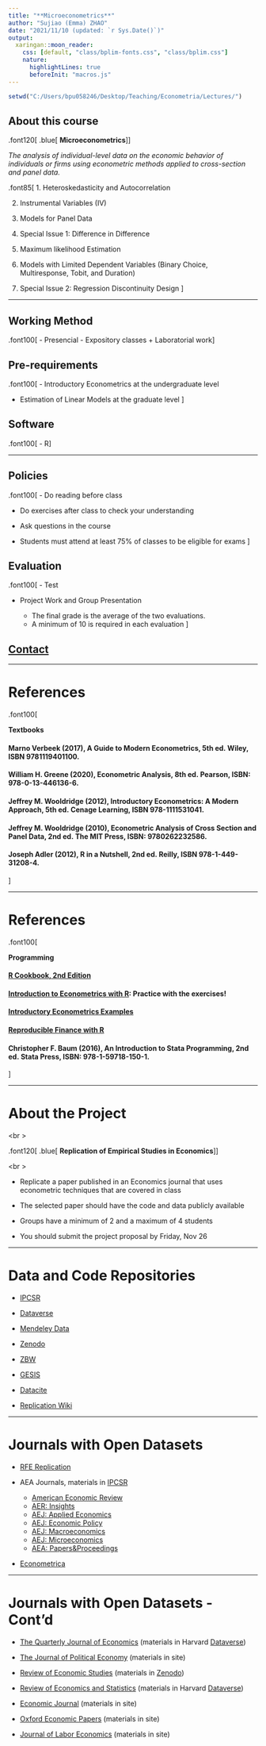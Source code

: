 ---
title: "**Microeconometrics**"
author: "Sujiao (Emma) ZHAO"
date: "2021/11/10 (updated: `r Sys.Date()`)"
output:
  xaringan::moon_reader:
    css: [default, "class/bplim-fonts.css", "class/bplim.css"]
    nature:
      highlightLines: true
      beforeInit: "macros.js"
---

```{r, echo=FALSE, message=FALSE, warning=FALSE}
setwd("C:/Users/bpu058246/Desktop/Teaching/Econometria/Lectures/")
```


## About this course

.font120[
.blue[
**Microeconometrics**
]
]

*The analysis of individual-level data on the economic behavior of individuals or firms using econometric methods applied to cross-section and panel data.*

.font85[
1. Heteroskedasticity and Autocorrelation

2. Instrumental Variables (IV)

3. Models for Panel Data

4. Special Issue 1: Difference in Difference

5. Maximum likelihood Estimation

6. Models with Limited Dependent Variables (Binary Choice, Multiresponse, Tobit, and Duration)

7. Special Issue 2: Regression Discontinuity Design
]


---

## Working Method
.font100[
- Presencial
- Expository classes + Laboratorial work
]

## Pre-requirements
.font100[
- Introductory Econometrics at the undergraduate level

- Estimation of Linear Models at the graduate level
]


## Software
.font100[
- R
]


---

## Policies
.font100[
- Do reading before class

- Do exercises after class to check your understanding

- Ask questions in the course

- Students must attend at least 75% of classes to be eligible for exams
]



## Evaluation 
.font100[
- Test

- Project Work and Group Presentation

    - The final grade is the average of the two evaluations.
    - A minimum of 10 is required in each evaluation
]


## [Contact](up649687@g.uporto.pt) 


---


# References

.font100[

**Textbooks**

#### Marno Verbeek (2017), A Guide to Modern Econometrics, 5th ed. Wiley, ISBN 9781119401100. 

#### William H. Greene (2020), Econometric Analysis, 8th ed. Pearson, ISBN: 978-0-13-446136-6.

#### Jeffrey M. Wooldridge (2012), Introductory Econometrics: A Modern Approach, 5th ed. Cenage Learning, ISBN 978-1111531041. 

#### Jeffrey M. Wooldridge (2010), Econometric Analysis of Cross Section and Panel Data, 2nd ed. The MIT Press, ISBN: 9780262232586. 

#### Joseph Adler (2012), R in a Nutshell, 2nd ed. Reilly, ISBN 978-1-449-31208-4.


]

---


# References

.font100[

**Programming**

#### [R Cookbook, 2nd Edition](https://rc2e.com/)

#### [Introduction to Econometrics with R](https://www.econometrics-with-r.org/): Practice with the exercises!

#### [Introductory Econometrics Examples](https://justinmshea.github.io/wooldridge/articles/Introductory-Econometrics-Examples.html#chapter-13-pooling-cross-sections-across-time-simple-panel-data-methods-1)

#### [Reproducible Finance with R](http://www.reproduciblefinance.com/start-here/)


#### Christopher F. Baum (2016), An Introduction to Stata Programming, 2nd ed. Stata Press, ISBN: 978-1-59718-150-1.


]





---

# About the Project

<br \>

.font120[
.blue[
**Replication of Empirical Studies in Economics**
]
]

<br \>

- Replicate a paper published in an Economics journal that uses econometric techniques that are covered in class

- The selected paper should have the code and data publicly available

- Groups have a minimum of 2 and a maximum of 4 students

- You should submit the project proposal by Friday, Nov 26


---

# Data and Code Repositories

- [IPCSR](https://www.openicpsr.org/openicpsr/repository/)

- [Dataverse](https://dataverse.harvard.edu/)

- [Mendeley Data](https://data.mendeley.com/)

- [Zenodo](https://zenodo.org/)

- [ZBW](https://journaldata.zbw.eu/journals)

- [GESIS](https://search.gesis.org/)

- [Datacite](https://datacite.org/)

- [Replication Wiki](https://replication.uni-goettingen.de/wiki/index.php/Main_Page)


---

# Journals with Open Datasets

- [RFE Replication](https://www.aeaweb.org/rfe/showCat.php?cat_id=9)

- AEA Journals, materials in [IPCSR](https://www.openicpsr.org/openicpsr/repository/)

    - [American Economic Review](https://www.aeaweb.org/journals/aer)
    - [AER: Insights](https://www.aeaweb.org/journals/aeri)
    - [AEJ: Applied Economics](https://www.aeaweb.org/journals/app)
    - [AEJ: Economic Policy](https://www.aeaweb.org/journals/pol)
    - [AEJ: Macroeconomics](https://www.aeaweb.org/journals/mac)
    - [AEJ: Microeconomics](https://www.aeaweb.org/journals/mic)
    - [AEA: Papers&Proceedings](https://www.aeaweb.org/journals/pandp)

- [Econometrica](https://onlinelibrary.wiley.com/journal/14680262)

---

# Journals with Open Datasets - Cont'd

- [The Quarterly Journal of Economics](https://academic.oup.com/qje) (materials in Harvard [Dataverse](https://dataverse.harvard.edu/))

- [The Journal of Political Economy](https://www.journals.uchicago.edu/toc/jpe/current) (materials in site)

- [Review of Economic Studies](https://academic.oup.com/restud/issue) (materials in [Zenodo](https://zenodo.org/))

- [Review of Economics and Statistics](https://direct.mit.edu/rest/issue) (materials in Harvard [Dataverse](https://dataverse.harvard.edu/))

- [Economic Journal](https://academic.oup.com/ej/issue) (materials in site)

- [Oxford Economic Papers](https://academic.oup.com/oep/issue) (materials in site)

- [Journal of Labor Economics](https://www.journals.uchicago.edu/toc/jole/current) (materials in site)


